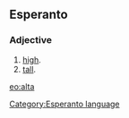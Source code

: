 ==Esperanto==
===Adjective===
# [[high]].
# [[tall]].

{{Universala Vortaro}}
[[eo:alta]]
[[Category:Esperanto language]]